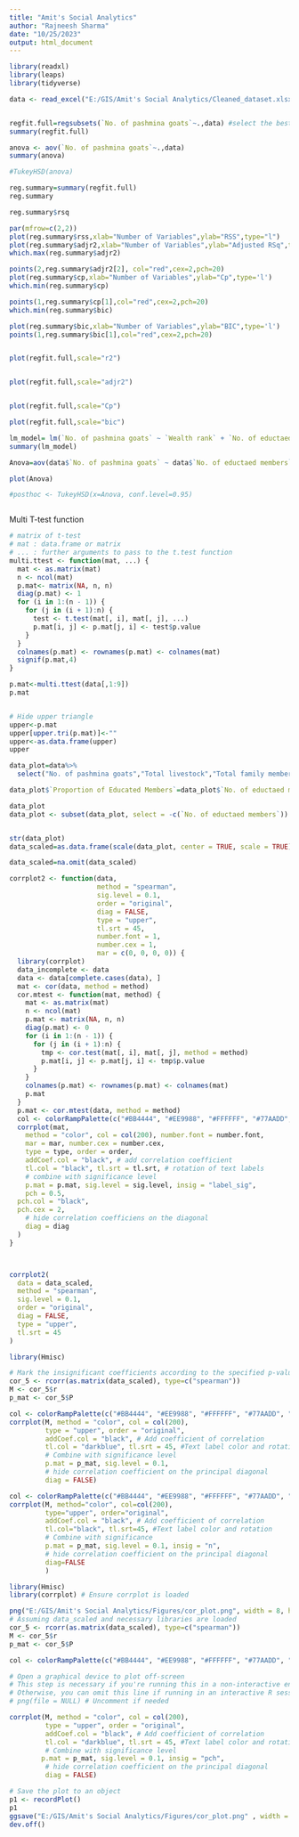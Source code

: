 ---
title: "Amit's Social Analytics"
author: "Rajneesh Sharma"
date: "10/25/2023"
output: html_document
---

```{r}
library(readxl)
library(leaps)
library(tidyverse)

data <- read_excel("E:/GIS/Amit's Social Analytics/Cleaned_dataset.xlsx")


regfit.full=regsubsets(`No. of pashmina goats`~.,data) #select the best model in terms of RSS
summary(regfit.full)

anova <- aov(`No. of pashmina goats`~.,data)
summary(anova) 

#TukeyHSD(anova)
```

```{r}
reg.summary=summary(regfit.full)
reg.summary

reg.summary$rsq

```

```{r}
par(mfrow=c(2,2))
plot(reg.summary$rss,xlab="Number of Variables",ylab="RSS",type="l")
plot(reg.summary$adjr2,xlab="Number of Variables",ylab="Adjusted RSq",type="l")
which.max(reg.summary$adjr2)

points(2,reg.summary$adjr2[2], col="red",cex=2,pch=20)
plot(reg.summary$cp,xlab="Number of Variables",ylab="Cp",type='l')
which.min(reg.summary$cp)

points(1,reg.summary$cp[1],col="red",cex=2,pch=20)
which.min(reg.summary$bic)

plot(reg.summary$bic,xlab="Number of Variables",ylab="BIC",type='l')
points(1,reg.summary$bic[1],col="red",cex=2,pch=20)


plot(regfit.full,scale="r2")


plot(regfit.full,scale="adjr2")


plot(regfit.full,scale="Cp")

plot(regfit.full,scale="bic")

lm_model= lm(`No. of pashmina goats` ~ `Wealth rank` + `No. of eductaed members`, data)
summary(lm_model)

Anova=aov(data$`No. of pashmina goats` ~ data$`No. of eductaed members`+ data$`Wealth rank`)

plot(Anova)

#posthoc <- TukeyHSD(x=Anova, conf.level=0.95)



```

Multi T-test function

```{r}
# matrix of t-test
# mat : data.frame or matrix
# ... : further arguments to pass to the t.test function
multi.ttest <- function(mat, ...) {
  mat <- as.matrix(mat)
  n <- ncol(mat)
  p.mat<- matrix(NA, n, n)
  diag(p.mat) <- 1
  for (i in 1:(n - 1)) {
    for (j in (i + 1):n) {
      test <- t.test(mat[, i], mat[, j], ...)
      p.mat[i, j] <- p.mat[j, i] <- test$p.value
    }
  }
  colnames(p.mat) <- rownames(p.mat) <- colnames(mat)
  signif(p.mat,4)
}

```

```{r}
p.mat<-multi.ttest(data[,1:9])
p.mat


# Hide upper triangle
upper<-p.mat
upper[upper.tri(p.mat)]<-""
upper<-as.data.frame(upper)
upper
```

```{r}
data_plot=data%>%
  select("No. of pashmina goats","Total livestock","Total family members","Full time pastorals","No. of eductaed members", "No. of males","No. of females","Wealth rank","Per capita livestock", "Kiang count estimates_2")

data_plot$`Proportion of Educated Members`=data_plot$`No. of eductaed members`/data$`Total family members`

data_plot
data_plot <- subset(data_plot, select = -c(`No. of eductaed members`))


str(data_plot)
data_scaled=as.data.frame(scale(data_plot, center = TRUE, scale = TRUE))

data_scaled=na.omit(data_scaled)
```

```{r}

corrplot2 <- function(data,
                      method = "spearman",
                      sig.level = 0.1,
                      order = "original",
                      diag = FALSE,
                      type = "upper",
                      tl.srt = 45,
                      number.font = 1,
                      number.cex = 1,
                      mar = c(0, 0, 0, 0)) {
  library(corrplot)
  data_incomplete <- data
  data <- data[complete.cases(data), ]
  mat <- cor(data, method = method)
  cor.mtest <- function(mat, method) {
    mat <- as.matrix(mat)
    n <- ncol(mat)
    p.mat <- matrix(NA, n, n)
    diag(p.mat) <- 0
    for (i in 1:(n - 1)) {
      for (j in (i + 1):n) {
        tmp <- cor.test(mat[, i], mat[, j], method = method)
        p.mat[i, j] <- p.mat[j, i] <- tmp$p.value
      }
    }
    colnames(p.mat) <- rownames(p.mat) <- colnames(mat)
    p.mat
  }
  p.mat <- cor.mtest(data, method = method)
  col <- colorRampPalette(c("#BB4444", "#EE9988", "#FFFFFF", "#77AADD", "#4477AA"))
  corrplot(mat,
    method = "color", col = col(200), number.font = number.font,
    mar = mar, number.cex = number.cex,
    type = type, order = order,
    addCoef.col = "black", # add correlation coefficient
    tl.col = "black", tl.srt = tl.srt, # rotation of text labels
    # combine with significance level
    p.mat = p.mat, sig.level = sig.level, insig = "label_sig",
    pch = 0.5,
  pch.col = "black",
  pch.cex = 2,
    # hide correlation coefficiens on the diagonal
    diag = diag
  )
}



corrplot2(
  data = data_scaled,
  method = "spearman",
  sig.level = 0.1,
  order = "original",
  diag = FALSE,
  type = "upper",
  tl.srt = 45
)


```


```{r}
library(Hmisc)

# Mark the insignificant coefficients according to the specified p-value significance level
cor_5 <- rcorr(as.matrix(data_scaled), type=c("spearman"))
M <- cor_5$r
p_mat <- cor_5$P

col <- colorRampPalette(c("#BB4444", "#EE9988", "#FFFFFF", "#77AADD", "#4477AA"))
corrplot(M, method = "color", col = col(200),  
         type = "upper", order = "original", 
         addCoef.col = "black", # Add coefficient of correlation
         tl.col = "darkblue", tl.srt = 45, #Text label color and rotation
         # Combine with significance level
         p.mat = p_mat, sig.level = 0.1,  
         # hide correlation coefficient on the principal diagonal
         diag = FALSE)

col <- colorRampPalette(c("#BB4444", "#EE9988", "#FFFFFF", "#77AADD", "#4477AA"))
corrplot(M, method="color", col=col(200),  
         type="upper", order="original", 
         addCoef.col = "black", # Add coefficient of correlation
         tl.col="black", tl.srt=45, #Text label color and rotation
         # Combine with significance
         p.mat = p_mat, sig.level = 0.1, insig = "n", 
         # hide correlation coefficient on the principal diagonal
         diag=FALSE 
         )
```

```{r}
library(Hmisc)
library(corrplot) # Ensure corrplot is loaded

png("E:/GIS/Amit's Social Analytics/Figures/cor_plot.png", width = 8, height = 6, units = 'in', res = 330)
# Assuming data_scaled and necessary libraries are loaded
cor_5 <- rcorr(as.matrix(data_scaled), type=c("spearman"))
M <- cor_5$r
p_mat <- cor_5$P

col <- colorRampPalette(c("#BB4444", "#EE9988", "#FFFFFF", "#77AADD", "#4477AA"))

# Open a graphical device to plot off-screen
# This step is necessary if you're running this in a non-interactive environment
# Otherwise, you can omit this line if running in an interactive R session
# png(file = NULL) # Uncomment if needed

corrplot(M, method = "color", col = col(200),  
         type = "upper", order = "original", 
         addCoef.col = "black", # Add coefficient of correlation
         tl.col = "darkblue", tl.srt = 45, #Text label color and rotation
         # Combine with significance level
        p.mat = p_mat, sig.level = 0.1, insig = "pch", 
         # hide correlation coefficient on the principal diagonal
         diag = FALSE)

# Save the plot to an object
p1 <- recordPlot()
p1
ggsave("E:/GIS/Amit's Social Analytics/Figures/cor_plot.png" , width = 6, height = 6, units = c("in"), dpi = 330)
dev.off()

```


